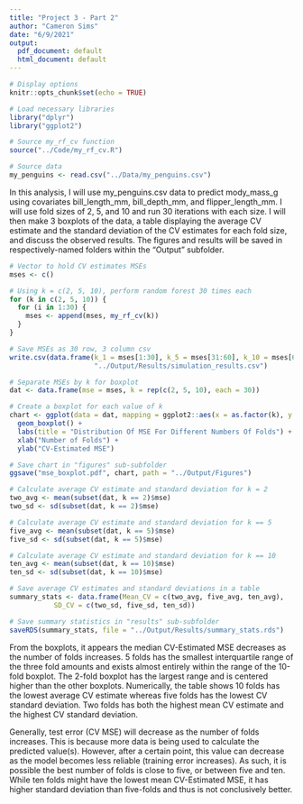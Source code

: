 ```yaml
---
title: "Project 3 - Part 2"
author: "Cameron Sims"
date: "6/9/2021"
output:
  pdf_document: default
  html_document: default
---
```


```r
# Display options
knitr::opts_chunk$set(echo = TRUE)

# Load necessary libraries
library("dplyr")
library("ggplot2")

# Source my_rf_cv function
source("../Code/my_rf_cv.R")

# Source data
my_penguins <- read.csv("../Data/my_penguins.csv")
```

In this analysis, I will use my_penguins.csv data to predict mody_mass_g using
covariates bill_length_mm, bill_depth_mm, and flipper_length_mm. I will use
fold sizes of 2, 5, and 10 and run 30 iterations with each size. I will then
make 3 boxplots of the data, a table displaying the average CV estimate and the
standard deviation of the CV estimates for each fold size, and discuss the
observed results. The figures and results will be saved in respectively-named
folders within the "Output" subfolder.

```r
# Vector to hold CV estimates MSEs
mses <- c()

# Using k = c(2, 5, 10), perform random forest 30 times each
for (k in c(2, 5, 10)) {
  for (i in 1:30) {
    mses <- append(mses, my_rf_cv(k))
  }
}

# Save MSEs as 30 row, 3 column csv
write.csv(data.frame(k_1 = mses[1:30], k_5 = mses[31:60], k_10 = mses[61:90]),
                     "../Output/Results/simulation_results.csv")

# Separate MSEs by k for boxplot
dat <- data.frame(mse = mses, k = rep(c(2, 5, 10), each = 30))
```

```r
# Create a boxplot for each value of k
chart <- ggplot(data = dat, mapping = ggplot2::aes(x = as.factor(k), y = mse)) + 
  geom_boxplot() +
  labs(title = "Distribution Of MSE For Different Numbers Of Folds") +
  xlab("Number of Folds") +
  ylab("CV-Estimated MSE")

# Save chart in "figures" sub-subfolder
ggsave("mse_boxplot.pdf", chart, path = "../Output/Figures")

# Calculate average CV estimate and standard deviation for k = 2
two_avg <- mean(subset(dat, k == 2)$mse)
two_sd <- sd(subset(dat, k == 2)$mse)

# Calculate average CV estimate and standard deviation for k == 5
five_avg <- mean(subset(dat, k == 5)$mse)
five_sd <- sd(subset(dat, k == 5)$mse)

# Calculate average CV estimate and standard deviation for k == 10
ten_avg <- mean(subset(dat, k == 10)$mse)
ten_sd <- sd(subset(dat, k == 10)$mse)

# Save average CV estimates and standard deviations in a table
summary_stats <- data.frame(Mean_CV = c(two_avg, five_avg, ten_avg),
           SD_CV = c(two_sd, five_sd, ten_sd))

# Save summary statistics in "results" sub-subfolder
saveRDS(summary_stats, file = "../Output/Results/summary_stats.rds")
```

From the boxplots, it appears the median CV-Estimated MSE decreases as the
number of folds increases. 5 folds has the smallest interquartile range of
the three fold amounts and exists almost entirely within the range of the
10-fold boxplot. The 2-fold boxplot has the largest range and is centered 
higher than the other boxplots. Numerically, the table shows 10 folds has
the lowest average CV estimate whereas five folds has the lowest CV standard
deviation. Two folds has both the highest mean CV estimate and the highest
CV standard deviation.

Generally, test error (CV MSE) will decrease as the number of folds increases.
This is because more data is being used to calculate the predicted value(s).
However, after a certain point, this value can decrease as the model becomes
less reliable (training error increases). As such, it is possible the best
number of folds is close to five, or between five and ten. While ten folds
might have the lowest mean CV-Estimated MSE, it has higher standard deviation
than five-folds and thus is not conclusively better. 

